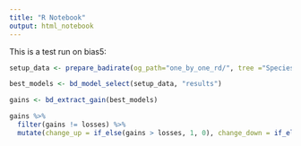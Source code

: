```yaml
---
title: "R Notebook"
output: html_notebook
---
```


This is a test run on bias5:

```r
setup_data <- prepare_badirate(og_path="one_by_one_rd/", tree ="SpeciesTree_chrono.txt", branch_models=c("gr" = "GR","fr" = "FR","ar" = "22->10:10->9:10->6:9->7:9->8:6->5:6->4:4->2:4->3_22->21:21->20:21->13:13->11:13->12:20->19:19->15:19->18:18->16:18->17","db" = "19->15","vb" = "18->16","ab" = "18->17","av" = "19->18:18->16:18->17"), out_dir = "bd_models_rd/",replicates=15, create_scripts=FALSE)

best_models <- bd_model_select(setup_data, "results")

gains <- bd_extract_gain(best_models)

gains %>% 
  filter(gains != losses) %>% 
  mutate(change_up = if_else(gains > losses, 1, 0), change_down = if_else(losses > gains, 1, 0)) %>% group_by(branch_code) %>% summarise(expanded = n() - sum(change_up), collapsed = n() - sum(change_down))

```
